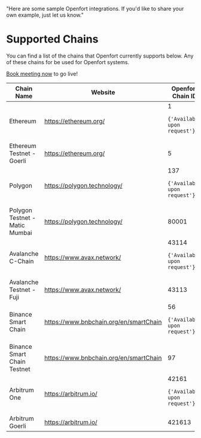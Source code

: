   "Here are some sample Openfort integrations. If you'd like to share your own example, just let us know."

# Supported Chains

You can find a list of the chains that Openfort currently supports below. Any of these chains for be used for Openfort systems.

<Note>[Book meeting now](https://cal.com/joalavedra) to go live!</Note>

<div
className='relative'
style={{position:"relative"}}

>

  <table>
    <thead>
      <tr>
        <th className='px-4 uppercase text-xs font-semibold text-gray-500' style={{ width: '16%' }}>Chain Name </th>
        <th className='uppercase text-xs font-semibold text-gray-500' style={{ width: '40%' }}>Website </th>
        <th className='uppercase text-xs font-semibold text-gray-500' style={{ width: '351px' }}>Openfort Chain ID</th>
      </tr>
    </thead>
    <tbody>
      <tr className='bg-gray-50 dark:bg-white/2.5 w-full'>
        <td className='px-4 h-full'>Ethereum</td>
        <td className='px-4'>
          <a href='https://ethereum.org/'>https://ethereum.org/</a>
        </td>
        <td  className='px-4 inline-flex items-center space-x-3'>
          1
          <code > 
              {'Available upon request'}
          </code>
        </td>
      </tr>
      <tr className='bg-gray-50 dark:bg-white/2.5 w-full'>
        <td className='px-4 h-full'>Ethereum Testnet - Goerli</td>
        <td className='px-4'>
          <a href='https://ethereum.org/'>https://ethereum.org/</a>
        </td>
        <td  className='px-4'>
          5
        </td>
      </tr>
      <tr className='bg-gray-50 dark:bg-white/2.5 w-full'>
        <td className='px-4 h-full'>Polygon</td>
        <td className='px-4'>
          <a href='https://polygon.technology/'>https://polygon.technology/</a>
        </td>
        <td  className='px-4 inline-flex items-center space-x-3'>
          137
           <code > 
              {'Available upon request'}
          </code>
        </td>
      </tr>
      <tr className='bg-gray-50 dark:bg-white/2.5 w-full'>
        <td className='px-4 h-full'>Polygon Testnet - Matic Mumbai</td>
        <td className='px-4'>
          <a href='https://polygon.technology/'>https://polygon.technology/</a>
        </td>
        <td  className='px-4'>
          80001
        </td>
      </tr>
      <tr className='bg-gray-50 dark:bg-white/2.5 w-full'>
        <td className='px-4 h-full'>Avalanche C-Chain</td>
        <td className='px-4'>
          <a href='https://www.avax.network/'>https://www.avax.network/</a>
        </td>
        <td  className='px-4 inline-flex items-center space-x-3'>
          43114
           <code > 
              {'Available upon request'}
          </code>
        </td>
      </tr>
      <tr className='bg-gray-50 dark:bg-white/2.5 w-full'>
        <td className='px-4 h-full'>Avalanche Testnet - Fuji</td>
        <td className='px-4'>
          <a href='https://www.avax.network/'>https://www.avax.network/</a>
        </td>
        <td  className='px-4 inline-flex items-center space-x-3'>
          43113
        </td>
      </tr>
      <tr className='bg-gray-50 dark:bg-white/2.5 w-full'>
        <td className='px-4 h-full'>Binance Smart Chain</td>
        <td className='px-4'>
          <a href='https://www.bnbchain.org/en/smartChain'>https://www.bnbchain.org/en/smartChain</a>
        </td>
        <td  className='px-4 inline-flex items-center space-x-3'>
          56
           <code > 
              {'Available upon request'}
          </code>
        </td>
      </tr>
      <tr className='bg-gray-50 dark:bg-white/2.5 w-full'>
        <td className='px-4 h-full'>Binance Smart Chain Testnet</td>
        <td className='px-4'>
          <a href='https://www.bnbchain.org/en/smartChain'>https://www.bnbchain.org/en/smartChain</a>
        </td>
        <td  className='px-4 inline-flex items-center space-x-3'>
          97
        </td>
      </tr>
      <tr className='bg-gray-50 dark:bg-white/2.5 w-full'>
        <td className='px-4 h-full'>Arbitrum One</td>
        <td className='px-4'>
          <a href='https://arbitrum.io/'>https://arbitrum.io/</a>
        </td>
        <td  className='px-4 inline-flex items-center space-x-3'>
          42161
           <code > 
              {'Available upon request'}
          </code>
        </td>
      </tr>
      <tr className='bg-gray-50 dark:bg-white/2.5 w-full'>
        <td className='px-4 h-full'>Arbitrum Goerli</td>
        <td className='px-4'>
          <a href='https://arbitrum.io/'>https://arbitrum.io/</a>
        </td>
        <td  className='px-4 inline-flex items-center space-x-3'>
          421613
        </td>
      </tr>
    </tbody>

  </table>
</div>
